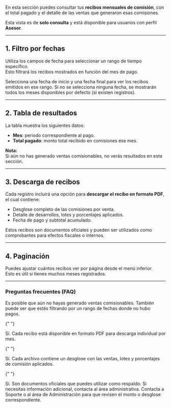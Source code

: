En esta sección puedes consultar tus **recibos mensuales de comisión**, con el total pagado y el detalle de las ventas que generaron esas comisiones.

Esta vista es de **solo consulta** y está disponible para usuarios con perfil **Asesor**.

---

## 1. Filtro por fechas

Utiliza los campos de fecha para seleccionar un rango de tiempo específico.  
Esto filtrará los recibos mostrados en función del mes de pago.

<Check>
  Selecciona una fecha de inicio y una fecha final para ver los recibos emitidos
  en ese rango.
</Check>

<Check>
  Si no se selecciona ninguna fecha, se mostrarán todos los meses disponibles
  por defecto (si existen registros).
</Check>

---

## 2. Tabla de resultados

La tabla muestra los siguientes datos:

- **Mes**: periodo correspondiente al pago.
- **Total pagado**: monto total recibido en comisiones ese mes.

<Card>
  <b>Nota:</b>
  <br />
  Si aún no has generado ventas comisionables, no verás resultados en esta
  sección.
</Card>

---

## 3. Descarga de recibos

Cada registro incluirá una opción para **descargar el recibo en formato PDF**, el cual contiene:

- Desglose completo de las comisiones por venta.
- Detalle de desarrollos, lotes y porcentajes aplicados.
- Fecha de pago y subtotal acumulado.

<Info>
  Estos recibos son documentos oficiales y pueden ser utilizados como
  comprobantes para efectos fiscales o internos.
</Info>

---

## 4. Paginación

Puedes ajustar cuántos recibos ver por página desde el menú inferior.  
Esto es útil si tienes muchos meses registrados.

---

### Preguntas frecuentes (FAQ)

<AccordionGroup type="multiple">
  <Accordion title="¿Qué pasa si no aparecen recibos?">
    Es posible que aún no hayas generado ventas comisionables. También puede ser que estés filtrando por un rango de fechas donde no hubo pagos.
  </Accordion>

{" "}

<Accordion title="¿Puedo descargar los recibos?">
  Sí. Cada recibo está disponible en formato PDF para descarga individual por
  mes.
</Accordion>

{" "}

<Accordion title="¿Los recibos incluyen detalle por venta?">
  Sí. Cada archivo contiene un desglose con las ventas, lotes y porcentajes de
  comisión aplicados.
</Accordion>

{" "}

<Accordion title="¿Puedo usar estos recibos para declarar impuestos?">
  Sí. Son documentos oficiales que puedes utilizar como respaldo. Si necesitas
  información adicional, contacta al área administrativa.
</Accordion>

  <Accordion title="¿Qué hago si un recibo tiene un error?">
    Contacta a Soporte o al área de Administración para que revisen el monto o desglose correspondiente.
  </Accordion>
</AccordionGroup>
